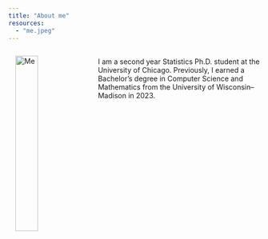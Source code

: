 ```yaml
---
title: "About me"
resources:
  - "me.jpeg"
---
```


![Me](me.jpeg){fig-alt="ME" style="float: left; margin: 1em" width="30%"}\
I am a second year Statistics Ph.D. student at the University of Chicago. Previously, I earned a Bachelor's degree in Computer Science and Mathematics from the University of Wisconsin–Madison in 2023.
